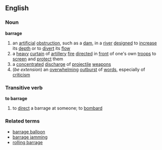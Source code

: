 ==English==
===Noun===
'''barrage'''
#an [[artificial]] [[obstruction]], such as a [[dam]], in a [[river]] [[designed]] to [[increase]] its [[depth]] or to [[divert]] its [[flow]]
#a [[heavy]] [[curtain]] of [[artillery]] [[fire]] [[directed]] in [[front]] of one's own [[troops]] to [[screen]] and [[protect]] them
#a [[concentrated]] [[discharge]] of [[projectile]] [[weapon]]s
#(''be extension'') an [[overwhelming]] [[outburst]] of [[word]]s, especially of [[criticism]]
===Transitive verb===
'''to barrage'''
#to [[direct]] a barrage at someone; to [[bombard]]
===Related terms===
*[[barrage balloon]]
*[[barrage jamming]]
*[[rolling barrage]]